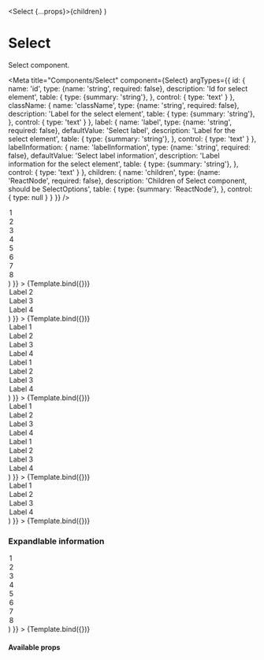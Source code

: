 
  <Select {...props}>{children}</Select>
)

# Select

Select component.

<Meta
  title="Components/Select"
  component={Select}
  argTypes={{
    id: {
      name: 'id',
      type: {name: 'string', required: false},
      description: 'Id for select element',
      table: {
        type: {summary: 'string'},
      },
      control: {
        type: 'text'
      }
    },
    className: {
      name: 'className',
      type: {name: 'string', required: false},
      description: 'Label for the select element',
      table: {
        type: {summary: 'string'},
      },
      control: {
        type: 'text'
      }
    },
    label: {
      name: 'label',
      type: {name: 'string', required: false},
      defaultValue: 'Select label',
      description: 'Label for the select element',
      table: {
        type: {summary: 'string'},
      },
      control: {
        type: 'text'
      }
    },
    labelInformation: {
      name: 'labelInformation',
      type: {name: 'string', required: false},
      defaultValue: 'Select label information',
      description: 'Label information for the select element',
      table: {
        type: {summary: 'string'},
      },
      control: {
        type: 'text'
      }
    },
    children: {
      name: 'children',
      type: {name: 'ReactNode', required: false},
      description: 'Children of Select component, should be SelectOptions',
      table: {
        type: {summary: 'ReactNode'},
      },
      control: {
        type: null
      }
    }
  }}
/>

<Canvas>
  <Story
    name="With options"
    args={{
      children: (
        <>
        <Option value={1}>1</Option>
        <Option value={2}>2</Option>
        <Option value={3}>3</Option>
        <Option value={4}>4</Option>
        <Option value={5}>5</Option>
        <Option value={6}>6</Option>
        <Option value={7}>7</Option>
        <Option value={8}>8</Option>
        </>
      )
    }}
  >
    {Template.bind({})}
  </Story>
</Canvas>

<Canvas>
  <Story
    name="With placeholder"
    args={{
      defaultValue: 'placeholder',
      children: (
        <>
          <Option  value={'placeholder'} hidden>Placeholder</Option>
          <Option value={2}>Label 2</Option>
          <Option value={3}>Label 3</Option>
          <Option value={4}>Label 4</Option>
        </>
      )
    }}
  >
    {Template.bind({})}
  </Story>
</Canvas>

<Canvas>
  <Story
    name="With option groups"
    args={{
      children: (
        <>
          <OptionGroup label="First group">
            <Option value={1}>Label 1</Option>
            <Option value={2}>Label 2</Option>
            <Option value={3}>Label 3</Option>
            <Option value={4}>Label 4</Option>
          </OptionGroup>
          <OptionGroup label="Second group">
            <Option value={1}>Label 1</Option>
            <Option value={2}>Label 2</Option>
            <Option value={3}>Label 3</Option>
            <Option value={4}>Label 4</Option>
          </OptionGroup>
        </>
      )
    }}
  >
    {Template.bind({})}
  </Story>
</Canvas>

<Canvas>
  <Story
    name="With disabled group"
    args={{
      children: (
        <>
          <OptionGroup label="First group">
            <Option value={1}>Label 1</Option>
            <Option value={2}>Label 2</Option>
            <Option value={3}>Label 3</Option>
            <Option value={4}>Label 4</Option>
          </OptionGroup>
          <OptionGroup label="Second group" disabled={true}>
            <Option value={1}>Label 1</Option>
            <Option value={2}>Label 2</Option>
            <Option value={3}>Label 3</Option>
            <Option value={4}>Label 4</Option>
          </OptionGroup>
        </>
      )
    }}
  >
    {Template.bind({})}
  </Story>
</Canvas>

<Canvas>
  <Story
    name="With validation"
    args={{
      label: "How many will live in your house?",
      validator: {indicator: "error", message: "You need to select how many live in your house"},
      children: (
        <>
          <Option value={1}>Label 1</Option>
          <Option value={2}>Label 2</Option>
          <Option value={3}>Label 3</Option>
          <Option value={4}>Label 4</Option>
        </>
      )
    }}
  >
    {Template.bind({})}
  </Story>
</Canvas>

### Expandlable information
<Canvas>
  <Story
    name="Expandable information"
    args={{
      label: "How many will live in your house?",
      labelInformation: "Include both children and adults",
      expandableInfo: "In order for us to give a correct estimation we need you to enter how many will live in your house",
      expandableInfoButtonLabel: "Toggle additional information",
      children: (
        <>
          <Option value={1}>1</Option>
          <Option value={2}>2</Option>
          <Option value={3}>3</Option>
          <Option value={4}>4</Option>
          <Option value={5}>5</Option>
          <Option value={6}>6</Option>
          <Option value={7}>7</Option>
          <Option value={8}>8</Option>
        </>
      )
    }}
  >
    {Template.bind({})}
  </Story>
</Canvas>


#### Available props

<ArgsTable story="With validation"/>
